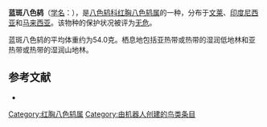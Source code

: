{{Speciesbox
| name = 蓝斑八色鸫
| image = Pitta arquata - 1871 - Print - Iconographia Zoologica - Special Collections University of Amsterdam - UBA01 IZ16400271.tif 
| status = LC | status_system = IUCN3.1
| genus = Erythropitta
| species = arcuata
| authority = [[约翰·古尔德|Gould]], 1871
| range_map = 
}}

'''蓝斑八色鸫'''（[[学名|学名]]：{{lang|la|''Erythropitta arcuata''}}），是[[八色鸫科|八色鸫科]][[红胸八色鸫属|红胸八色鸫属]]的一种，分布于[[文莱|文莱]]、[[印度尼西亚|印度尼西亚]]和[[马来西亚|马来西亚]]。该物种的保护状况被评为[[无危|无危]]。

蓝斑八色鸫的平均体重约为54.0克。栖息地包括亚热带或热带的湿润低地林和亚热带或热带的湿润山地林。

== 参考文献 ==
*{{cite web|url=http://www.birdlife.org/datazone/speciesfactsheet.php?id=4012&m=0|title=Pitta arcuata|publisher=[[国际鸟盟|BirdLife.org]]|accessdate=2011-06-27}}
{{Taxonbar|from=Q839881}}

[[Category:红胸八色鸫属|Category:红胸八色鸫属]]
[[Category:由机器人创建的鸟类条目|Category:由机器人创建的鸟类条目]]